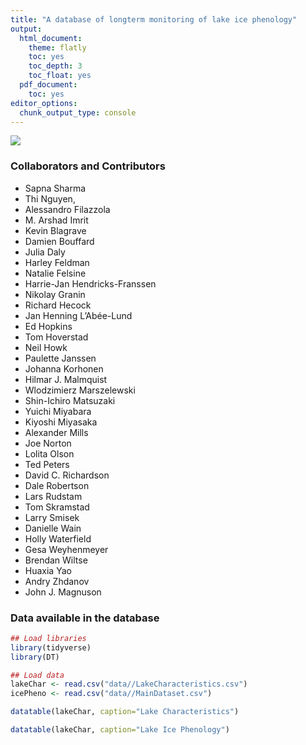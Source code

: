 ```yaml
---
title: "A database of longterm monitoring of lake ice phenology"
output:
  html_document:
    theme: flatly
    toc: yes
    toc_depth: 3
    toc_float: yes
  pdf_document:
    toc: yes
editor_options: 
  chunk_output_type: console
---
```



![](lakeIce.jpg)

### Collaborators and Contributors

- Sapna Sharma
- Thi Nguyen, 
- Alessandro Filazzola 
- M. Arshad Imrit
- Kevin Blagrave
- Damien Bouffard 
- Julia Daly
- Harley Feldman
- Natalie Felsine
- Harrie-Jan Hendricks-Franssen
- Nikolay Granin
- Richard Hecock
- Jan Henning L’Abée-Lund
- Ed Hopkins
- Tom Hoverstad
- Neil Howk
- Paulette Janssen
- Johanna Korhonen
- Hilmar J. Malmquist
- Wlodzimierz Marszelewski
- Shin-Ichiro Matsuzaki
- Yuichi Miyabara
- Kiyoshi Miyasaka
- Alexander Mills
- Joe Norton
- Lolita Olson
- Ted Peters
- David C. Richardson
- Dale Robertson
- Lars Rudstam
- Tom Skramstad
- Larry Smisek
- Danielle Wain
- Holly Waterfield
- Gesa Weyhenmeyer
- Brendan Wiltse
- Huaxia Yao
- Andry Zhdanov
- John J. Magnuson

### Data available in the database
```r
## Load libraries
library(tidyverse)
library(DT)

## Load data
lakeChar <- read.csv("data//LakeCharacteristics.csv")
icePheno <- read.csv("data//MainDataset.csv")

datatable(lakeChar, caption="Lake Characteristics")

datatable(lakeChar, caption="Lake Ice Phenology")
```

